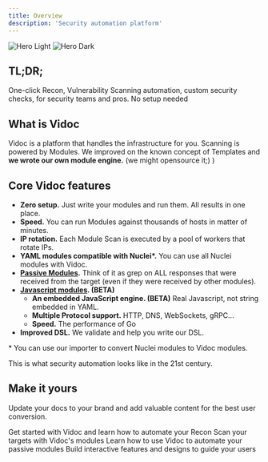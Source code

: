 ```yaml
---
title: Overview
description: 'Security automation platform'
---
```


<img
  className="block dark:hidden"
  src="/assets/cover.png"
  alt="Hero Light"
/>
<img
  className="hidden dark:block"
  src="/assets/cover.png"
  alt="Hero Dark"
/>

## TL;DR;

One-click Recon, Vulnerability Scanning automation, custom security checks, for security teams and pros. No setup needed

## What is Vidoc

Vidoc is a platform that handles the infrastructure for you. Scanning is powered by Modules. We improved on the known concept of Templates and **we wrote our own module engine.** (we might opensource it;) )

## Core Vidoc features

- **Zero setup.** Just write your modules and run them. All results in one place.
- **Speed.** You can run Modules against thousands of hosts in matter of minutes.
- **IP rotation.** Each Module Scan is executed by a pool of workers that rotate IPs.
- **YAML modules compatible with Nuclei\*.** You can use all Nuclei modules with Vidoc.
- **[Passive Modules](#passive-module).** Think of it as grep on ALL responses that were received from the target (even if they were received by other modules).
- **[Javascript modules](#our-take-on-javascript-modules). (BETA)**
    - **An embedded JavaScript engine. (BETA)** Real Javascript, not string embedded in YAML.
    - **Multiple Protocol support.** HTTP, DNS, WebSockets, gRPC...
    - **Speed.** The performance of Go
- **Improved DSL.** We validate and help you write our DSL.

\* You can use our importer to convert Nuclei modules to Vidoc modules.

This is what security automation looks like in the 21st century.

## Make it yours

Update your docs to your brand and add valuable content for the best user conversion.

<CardGroup cols={2}>
  <Card
    title="Recon"
    icon="palette"
    href="/docs/recon"
  >
    Get started with Vidoc and learn how to automate your Recon
  </Card>
  <Card
    title="Module Scans"
    icon="palette"
    href="/docs/module-scans"
  >
    Scan your targets with Vidoc's modules
  </Card>
  <Card
    title="Passive Modules"
    icon="code"
    href="/docs/passive-modules"
  >
    Learn how to use Vidoc to automate your passive modules
  </Card>
  <Card
    title="Add Components"
    icon="screwdriver-wrench"
    href="https://mintlify.com/docs/components/accordion"
  >
    Build interactive features and designs to guide your users
  </Card>
</CardGroup>
